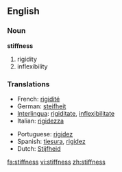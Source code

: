 ==English==

===Noun===
'''stiffness'''

# rigidity
# inflexibility

===Translations===
{{top}}
*French: [[rigidité]] 
*German: [[steifheit]] 
*[[Interlingua]]: [[rigiditate]], [[inflexibilitate]] 
*Italian: [[rigidezza]] 
{{mid}}
*Portuguese: [[rigidez]] 
*Spanish: [[tiesura]], [[rigidez]]
*Dutch: [[Stijfheid]]
{{bottom}}

[[fa:stiffness]]
[[vi:stiffness]]
[[zh:stiffness]]